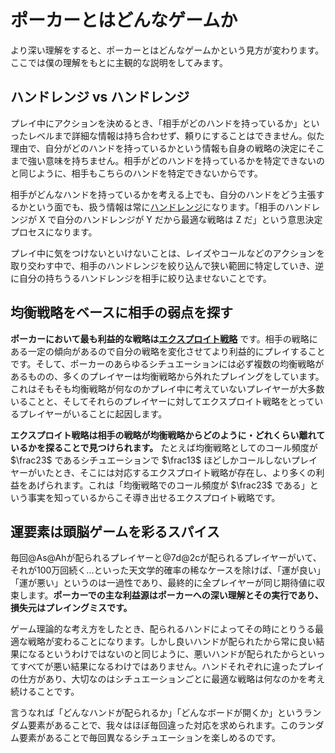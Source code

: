 # ポーカーとはどんなゲームか

より深い理解をすると、ポーカーとはどんなゲームかという見方が変わります。ここでは僕の理解をもとに主観的な説明をしてみます。

## ハンドレンジ vs ハンドレンジ

プレイ中にアクションを決めるとき、「相手がどのハンドを持っているか」といったレベルまで詳細な情報は持ち合わせず、頼りにすることはできません。似た理由で、自分がどのハンドを持っているかという情報も自身の戦略の決定にそこまで強い意味を持ちません。相手がどのハンドを持っているかを特定できないのと同じように、相手もこちらのハンドを特定できないからです。

相手がどんなハンドを持っているかを考える上でも、自分のハンドをどう主張するかという面でも、扱う情報は常に[ハンドレンジ](/glossary#ハンドレンジ)になります。「相手のハンドレンジが X で自分のハンドレンジが Y だから最適な戦略は Z だ」という意思決定プロセスになります。

プレイ中に気をつけないといけないことは、レイズやコールなどのアクションを取り交わす中で、相手のハンドレンジを絞り込んで狭い範囲に特定していき、逆に自分の持ちうるハンドレンジを相手に絞り込ませないことです。

## 均衡戦略をベースに相手の弱点を探す

**ポーカーにおいて最も利益的な戦略は[エクスプロイト戦略](/glossary#エクスプロイト)** です。相手の戦略にある一定の傾向があるので自分の戦略を変化させてより利益的にプレイすることです。そして、ポーカーのあらゆるシチュエーションには必ず複数の均衡戦略があるものの、多くのプレイヤーは均衡戦略から外れたプレイングをしています。これはそもそも均衡戦略が何なのかプレイ中に考えていないプレイヤーが大多数いることと、そしてそれらのプレイヤーに対してエクスプロイト戦略をとっているプレイヤーがいることに起因します。

**エクスプロイト戦略は相手の戦略が均衡戦略からどのように・どれくらい離れているかを探ることで見つけられます。** たとえば均衡戦略としてのコール頻度が $\frac23$ であるシチュエーションで $\frac13$ ほどしかコールしないプレイヤーがいたとき、そこには対応するエクスプロイト戦略が存在し、より多くの利益をあげられます。これは「均衡戦略でのコール頻度が $\frac23$ である」という事実を知っているからこそ導き出せるエクスプロイト戦略です。

## 運要素は頭脳ゲームを彩るスパイス

毎回@As@Ahが配られるプレイヤーと@7d@2cが配られるプレイヤーがいて、それが100万回続く...といった天文学的確率の稀なケースを除けば、「運が良い」「運が悪い」というのは一過性であり、最終的に全プレイヤーが同じ期待値に収束します。**ポーカーでの主な利益源はポーカーへの深い理解とその実行であり、損失元はプレイングミスです。**

ゲーム理論的な考え方をしたとき、配られるハンドによってその時にとりうる最適な戦略が変わることになります。しかし良いハンドが配られたから常に良い結果になるというわけではないのと同じように、悪いハンドが配られたからといってすべてが悪い結果になるわけではありません。ハンドそれぞれに違ったプレイの仕方があり、大切なのはシチュエーションごとに最適な戦略は何なのかを考え続けることです。

言うなれば「どんなハンドが配られるか」「どんなボードが開くか」というランダム要素があることで、我々はほぼ毎回違った対応を求められます。このランダム要素があることで毎回異なるシチュエーションを楽しめるのです。
